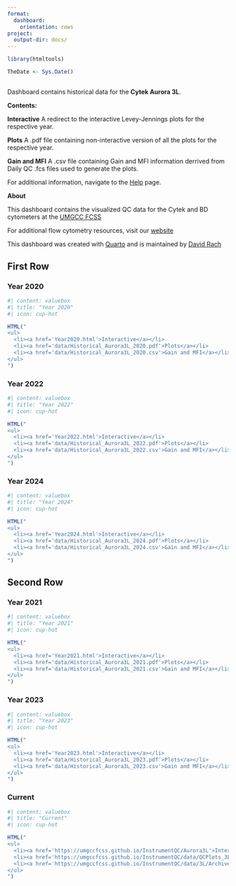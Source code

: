 ```yaml
---
format:
  dashboard:
    orientation: rows
project:
  output-dir: docs/
---
```


```r
library(htmltools)
```

```r
TheDate <- Sys.Date()
```

## {.sidebar}
Dashboard contains historical data for the **Cytek Aurora 3L**.

**Contents:**

**Interactive** A redirect to the interactive Levey-Jennings plots for the respective year.

**Plots** A .pdf file containing non-interactive version of all the plots for the respective year.

**Gain and MFI** A .csv file containing Gain and MFI information derrived from Daily QC .fcs files used to generate the plots.

For additional information, navigate to the [Help](https://umgccfcss.github.io/InstrumentQC/help) page.

**About**

This dashboard contains the visualized QC data for the Cytek and BD cytometers at the [UMGCC FCSS](https://www.medschool.umaryland.edu/cibr/core/umgccc_flow/)

For additional flow cytometry resources, visit our [website](https://sites.google.com/view/umgcccflow/home)

This dashboard was created with [Quarto](https://quarto.org/) and is maintained by [David Rach](https://github.com/DavidRach)


## First Row {height="50%"}

### Year 2020 {width="50%"}

::: {.card title="" width="33%"}

:::

```r
#| content: valuebox
#| title: "Year 2020"
#| icon: cup-hot

HTML("
<ul>
  <li><a href='Year2020.html'>Interactive</a></li>
  <li><a href='data/Historical_Aurora3L_2020.pdf'>Plots</a></li>
  <li><a href='data/Historical_Aurora3L_2020.csv'>Gain and MFI</a></li>
</ul>
")
```

### Year 2022 {width="50%"}

::: {.card title="" width="33%"}

:::

```r
#| content: valuebox
#| title: "Year 2022"
#| icon: cup-hot

HTML("
<ul>
  <li><a href='Year2022.html'>Interactive</a></li>
  <li><a href='data/Historical_Aurora3L_2022.pdf'>Plots</a></li>
  <li><a href='data/Historical_Aurora3L_2022.csv'>Gain and MFI</a></li>
</ul>
")
```

### Year 2024 {width="50%"}

::: {.card title="" width="33%"}

:::

```r
#| content: valuebox
#| title: "Year 2024"
#| icon: cup-hot

HTML("
<ul>
  <li><a href='Year2024.html'>Interactive</a></li>
  <li><a href='data/Historical_Aurora3L_2024.pdf'>Plots</a></li>
  <li><a href='data/Historical_Aurora3L_2024.csv'>Gain and MFI</a></li>
</ul>
")
```

## Second Row {height="50%"}

### Year 2021 {width="50%"}

```r
#| content: valuebox
#| title: "Year 2021"
#| icon: cup-hot

HTML("
<ul>
  <li><a href='Year2021.html'>Interactive</a></li>
  <li><a href='data/Historical_Aurora3L_2021.pdf'>Plots</a></li>
  <li><a href='data/Historical_Aurora3L_2021.csv'>Gain and MFI</a></li>
</ul>
")
```

::: {.card title="" width="33%"}

:::

### Year 2023 {width="50%"}

```r
#| content: valuebox
#| title: "Year 2023"
#| icon: cup-hot

HTML("
<ul>
  <li><a href='Year2023.html'>Interactive</a></li>
  <li><a href='data/Historical_Aurora3L_2023.pdf'>Plots</a></li>
  <li><a href='data/Historical_Aurora3L_2023.csv'>Gain and MFI</a></li>
</ul>
")
```

::: {.card title="" width="33%"}

:::


### Current {width="50%"}

```r
#| content: valuebox
#| title: "Current"
#| icon: cup-hot

HTML("
<ul>
  <li><a href='https://umgccfcss.github.io/InstrumentQC/Aurora3L'>Interactive</a></li>
  <li><a href='https://umgccfcss.github.io/InstrumentQC/data/QCPlots_3L.pdf'>Plots</a></li>
  <li><a href='https://umgccfcss.github.io/InstrumentQC/data/3L/Archive/BeadData3L.csv'>Gain and MFI</a></li>
</ul>
")

```

::: {.card title="" width="33%"}

:::
 